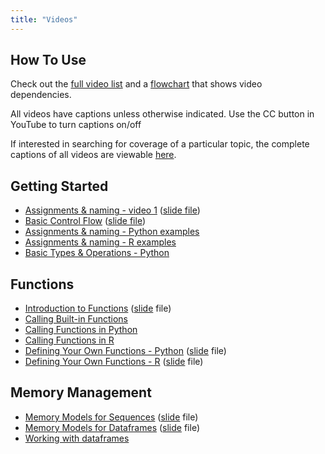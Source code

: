 ```yaml
---
title: "Videos"
---
```

## How To Use

Check out the [full video list](./guide.html) and a [flowchart](gfx/Flowchart.jpg) that shows video dependencies.

All videos have captions unless otherwise indicated.  Use the CC button in YouTube to turn captions on/off

If interested in searching for coverage of a particular topic, the complete captions of all videos are viewable [here](https://docs.google.com/document/d/1Aj2NEE8PwzdjAXffKrh6OV3lafPbbTgQUC4FqYzBYcE/edit?usp=sharing).

## Getting Started

- [Assignments & naming - video 1](https://youtu.be/HGzkFGonGD4) ([slide file](gfx/AssignmentsAndNaming.pdf))
- [Basic Control Flow](https://youtu.be/kHIBVxOG2MA) ([slide file](gfx/BasicControlFlow.pdf))
- [Assignments & naming - Python examples](https://youtu.be/jWRvUSBgdik)
- [Assignments & naming - R examples](https://youtu.be/n8rDAk95Eu8)
- [Basic Types & Operations -  Python](https://youtu.be/vjwnt_XVKXQ)

## Functions

- [Introduction to Functions](https://youtu.be/BKoZ0gl8lMo) ([slide](gfx/Intro-to-Functions.pdf) file)
- [Calling Built-in Functions](https://youtu.be/EJPIPWC8gm0)
- [Calling Functions in Python](https://youtu.be/GN1fM_OHINE)
- [Calling Functions in R](https://youtu.be/XHjD4OKzbUs)
- [Defining Your Own Functions - Python](https://youtu.be/94-r-UyW1uc) ([slide](gfx/WritingFunctionsInPython.pdf) file)
- [Defining Your Own Functions - R](https://youtu.be/g2rZ6-OiBVY) ([slide](gfx/WritingFunctionsInR.pdf) file)

## Memory Management

- [Memory Models for Sequences](https://youtu.be/AM26uLNwP8A) ([slide](gfx/SequenceMemoryModels.pdf) file)
- [Memory Models for Dataframes](https://youtu.be/FJJUc0E8zTs) ([slide](gfx/MemoryModelsForDataFrames.pdf) file)
- [Working with dataframes](https://youtu.be/YsVvI8O8b3E)



